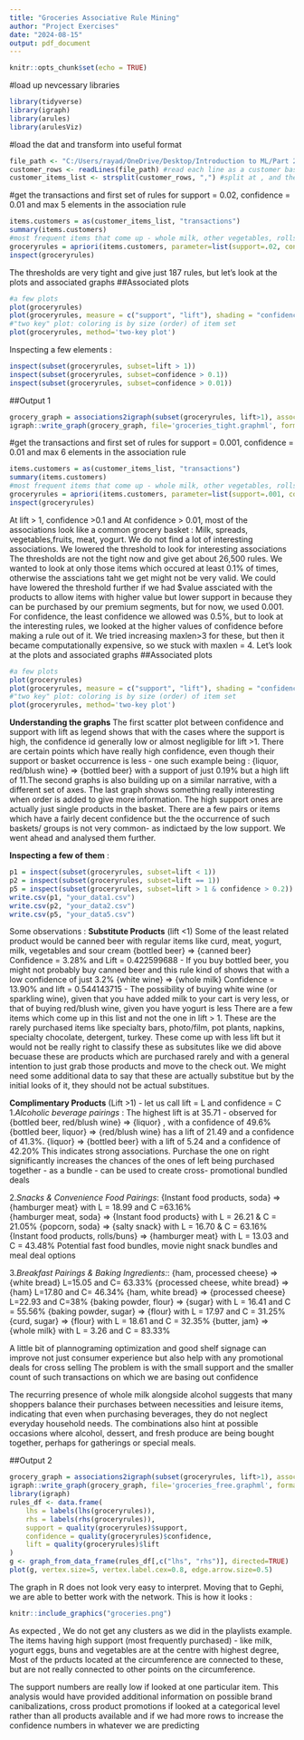 ---
title: "Groceries Associative Rule Mining"
author: "Project Exercises"
date: "2024-08-15"
output: pdf_document
---

```{r setup, include=FALSE}
knitr::opts_chunk$set(echo = TRUE)
```
#load up nevcessary libraries 
```{r load libraries}
library(tidyverse)
library(igraph)
library(arules) 
library(arulesViz)
```
#load the dat and transform into useful format
```{r}
file_path <- "C:/Users/rayad/OneDrive/Desktop/Introduction to ML/Part 2/groceries.txt"
customer_rows <- readLines(file_path) #read each line as a customer basket
customer_items_list <- strsplit(customer_rows, ",") #split at , and then store it as a list
```
#get the transactions and first set of rules for support = 0.02, confidence = 0.01 and max 5 elements in the association rule
```{r try 1}
items.customers = as(customer_items_list, "transactions")
summary(items.customers)
#most frequent items that come up - whole milk, other vegetables, rolls/buns, soda, yogurt, Other
groceryrules = apriori(items.customers, parameter=list(support=.02, confidence=.01, maxlen=5))
inspect(groceryrules)
```
The thresholds are very tight and give just 187 rules, but let's look at the plots and associated graphs
##Associated plots
```{r plots1}
#a few plots 
plot(groceryrules)
plot(groceryrules, measure = c("support", "lift"), shading = "confidence")
#"two key" plot: coloring is by size (order) of item set
plot(groceryrules, method='two-key plot')

```
Inspecting a few elements : 
```{r}
inspect(subset(groceryrules, subset=lift > 1))
inspect(subset(groceryrules, subset=confidence > 0.1))
inspect(subset(groceryrules, subset=confidence > 0.01))
```

##Output 1 
```{r Output 1}
grocery_graph = associations2igraph(subset(groceryrules, lift>1), associationsAsNodes = FALSE)
igraph::write_graph(grocery_graph, file='groceries_tight.graphml', format = "graphml")
```
#get the transactions and first set of rules for support = 0.001, confidence = 0.01 and max 6 elements in the association rule
```{r try 2}
items.customers = as(customer_items_list, "transactions")
summary(items.customers)
#most frequent items that come up - whole milk, other vegetables, rolls/buns, soda, yogurt, Other
groceryrules = apriori(items.customers, parameter=list(support=.001, confidence=.005, maxlen=3))
inspect(groceryrules)
```

At lift > 1, confidence >0.1 and At confidence > 0.01, most of the associations look like a common grocery basket : Milk, spreads, vegetables,fruits, meat, yogurt. We do not find a lot of interesting associations. We lowered the threshold to look for interesting associations
The thresholds are not the tight now and give get about 26,500 rules. We wanted to look at only those items which occured at least 0.1% of times, otherwise the assciations taht we get might not be very valid. We could have lowered the threshold further if we had $value assciated with the products to allow items with higher value but lower support in because they can be purchased by our premium segments, but for now, we used 0.001. For confidence, the least confidence we allowed was 0.5%, but to look at the interesting rules, we looked at the higher values of confidence before making a rule out of it. We tried increasing maxlen>3 for these, but then it became computationally expensive, so we stuck with maxlen = 4. Let's look at the plots and associated graphs
##Associated plots
```{r plots2}
#a few plots 
plot(groceryrules)
plot(groceryrules, measure = c("support", "lift"), shading = "confidence")
#"two key" plot: coloring is by size (order) of item set
plot(groceryrules, method='two-key plot')
```
**Understanding the graphs**
The first scatter plot between confidence and support with lift as legend shows that with the cases where the support is high, the confidence id generally low or almost negligible for lift >1. There are certain points which have really high confidence, even though their support or basket occurrence is less - one such example being : {liquor, red/blush wine}	=>	{bottled beer} with a support of just 0.19% but a high lift of 11.The second graphs is also building up on a similar narrative, with a different set of axes.
The last graph shows something really interesting when order is added to give more information. The high support ones are actually just single products in the basket. There are a few pairs or items which have a fairly decent confidence but the the occurrence of such baskets/ groups is not very common- as indictaed by the low support. We went ahead and analysed them further.

**Inspecting a few of them** : 
```{r}
p1 = inspect(subset(groceryrules, subset=lift < 1))
p2 = inspect(subset(groceryrules, subset=lift == 1))
p5 = inspect(subset(groceryrules, subset=lift > 1 & confidence > 0.2))
write.csv(p1, "your_data1.csv")
write.csv(p2, "your_data2.csv")
write.csv(p5, "your_data5.csv")

```

Some observations : 
**Substitute Products** (lift <1)
Some of the least related product would be canned beer with regular items like curd, meat, yogurt, milk, vegetables and sour cream
{bottled beer}	=>	{canned beer}	Confidence = 3.28% and Lift = 0.422599688 - If you buy bottled beer, you might not probably buy canned beer and this rule kind of shows that with a low confidence of just 3.2%
{white wine}	=>	{whole milk}	Confidence = 13.90%	and lift = 0.544143715 - The possibility of buying white wine (or sparkling wine), given that you have added milk to your cart is very less, or that of buying red/blush wine, given you have yogurt is less
There are a few items which come up in this list and not the one in lift > 1. These are the rarely purchased items like specialty bars, photo/film, pot plants, napkins, specialty chocolate, detergent, turkey. These come up with less lift but it would not be really right to classify these as subsitutes like we did above becuase these are products which are purchased rarely and with a general intention to just grab those products and move to the check out. We might need some additional data to say that these are actually substitue but by the initial looks of it, they should not be actual substitues.

**Complimentary Products** (Lift >1) - let us call lift = L and confidence = C
1.*Alcoholic beverage pairings* : 
The highest lift is at 35.71 - observed for {bottled beer, red/blush wine}	=>	{liquor} , with a confidence of 49.6%
{bottled beer, liquor} => {red/blush wine} has a lift of  21.49 and a confidence of 41.3%. 
{liquor}	=>	{bottled beer} with a lift of 5.24 and a confidence of 42.20%
This indicates strong associations. Purchase the one on right significantly increases the chances of the ones of left being purchased together - as a bundle - can be used to create cross- promotional bundled deals 

2.*Snacks & Convenience Food Pairings*:
{Instant food products, soda} => {hamburger meat} with L = 18.99 and C =63.16%  
{hamburger meat, soda} => {Instant food products} with L = 26.21 & C = 21.05%
{popcorn, soda} => {salty snack} with L = 16.70 & C = 63.16%
{Instant food products, rolls/buns} => {hamburger meat} with L = 13.03 and C = 43.48%
Potential fast food bundles, movie night snack bundles and meal deal options

3.*Breakfast Pairings  & Baking Ingredients:*: 
{ham, processed cheese} => {white bread} L=15.05 and C= 63.33%
{processed cheese, white bread} => {ham} L=17.80 and C= 46.34%
{ham, white bread} => {processed cheese} L=22.93 and C=38%
{baking powder, flour} => {sugar} with L = 16.41 and C = 55.56%
{baking powder, sugar} => {flour} with L = 17.97 and C = 31.25%
{curd, sugar} => {flour} with L = 18.61 and C = 32.35%
{butter, jam} => {whole milk} with L = 3.26 and C = 83.33%

A little bit of plannograming optimization and good shelf signage can improve not just consumer experience but also help with any promotional deals for cross selling
The problem is with the small support and the smaller count of such transactions on which we are basing out confidence 

The recurring presence of whole milk alongside alcohol suggests that many shoppers balance their purchases between necessities and leisure items, indicating that even when purchasing beverages, they do not neglect everyday household needs. The combinations also hint at possible occasions where alcohol, dessert, and fresh produce are being bought together, perhaps for gatherings or special meals.

##Output 2
```{r Output }
grocery_graph = associations2igraph(subset(groceryrules, lift>1), associationsAsNodes = FALSE)
igraph::write_graph(grocery_graph, file='groceries_free.graphml', format = "graphml")
library(igraph)
rules_df <- data.frame(
    lhs = labels(lhs(groceryrules)),
    rhs = labels(rhs(groceryrules)),
    support = quality(groceryrules)$support,
    confidence = quality(groceryrules)$confidence,
    lift = quality(groceryrules)$lift
)
g <- graph_from_data_frame(rules_df[,c("lhs", "rhs")], directed=TRUE)
plot(g, vertex.size=5, vertex.label.cex=0.8, edge.arrow.size=0.5)
```

The graph in R does not look very easy to interpret. Moving that to Gephi, we are able to better work with the network. 
This is how it looks :

```{r, echo=FALSE, out.width="50%"}
knitr::include_graphics("groceries.png")
```
As expected , We do not get any clusters as we did in the playlists example. The items having high support (most frequently purchased) - like milk, yogurt eggs, buns and vegetables are at the centre with highest degree, Most of the prducts located at the circumference are connected to these, but are not really connected to other points on the circumference.

The support numbers are really low if looked at one particular item. This analysis would have provided additional information on possible brand canibalizations, cross product promotions if looked at a categorical level rather than all products available and if we had more rows to increase the confidence numbers in whatever we are predicting 

